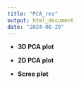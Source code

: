 ```yaml
---
title: "PCA_res"
output: html_document
date: "2024-08-29"
---
```


* **3D PCA plot**

* **2D PCA plot**

* **Scree plot**

